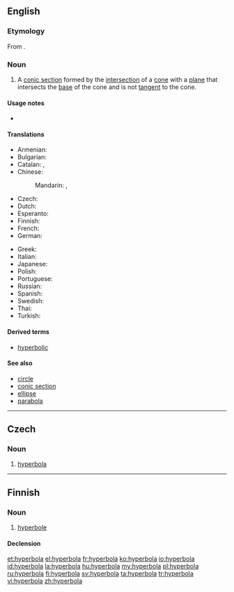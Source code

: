 ==English==

===Etymology===
From {{etyl|grc}} {{term|lang=grc|ὑπερβολή|tr=huperbolē}}.

===Noun===
{{en-noun|s|pl2=hyperbolae|pl3=hyperbolæ}}
{{wikipedia}}

# {{geometry}} A [[conic section]] formed by the [[intersection]] of a [[cone]] with a [[plane]] that intersects the [[base]] of the cone and is not [[tangent]] to the cone.

====Usage notes====
* {{en-usage-h-an}}

====Translations====
{{trans-top|geometric curve}}
* Armenian: {{t-|hy|հիպերբոլ|tr=hiperbol}}
* Bulgarian: {{t+|bg|хипербола|f|tr=hipérbola}}
* Catalan: {{t-|ca|hipèrbola|f}}, {{t+|ca|hipèrbole|f}}
* Chinese:
*: Mandarin: {{t|cmn|雙曲線|sc=Hani}}, {{t|cmn|双曲线|tr=shuāngqūxiàn|sc=Hani}}
* Czech: {{t-|cs|hyperbola|f}}
* Dutch: {{t-|nl|hyperbool|m}}
* Esperanto: {{t-|eo|hiperbolo}}
* Finnish: {{t-|fi|hyperbeli}}
* French: {{t+|fr|hyperbole|f}}
* German: {{t+|de|Hyperbel|f}}
{{trans-mid}}
* Greek: {{t+|el|υπερβολή|f|tr=ypervolí}}
* Italian: {{t+|it|iperbole|f}}
* Japanese: {{t-|ja|双曲線|tr=そうきょくせん, sōkyokusen|sc=Jpan}}
* Polish: {{t+|pl|hiperbola|f}}
* Portuguese: {{t+|pt|hipérbole|f}}
* Russian: {{t+|ru|гипербола|f|tr=gipérbola|sc=Cyrl}}
* Spanish: {{t+|es|hipérbola|f}}
* Swedish: {{t+|sv|hyperbel|c}}
* Thai: {{t-|th|ไฮเพอร์โบลา}}
* Turkish: {{t+|tr|hiperbol}}
{{trans-bottom}}

====Derived terms====
* [[hyperbolic]]

====See also====
* [[circle]]
* [[conic section]]
* [[ellipse]]
* [[parabola]]

----

==Czech==

===Noun===
{{cs-noun|g=f}}

# [[hyperbola#English|hyperbola]] {{geometry|lang=cs}}

----

==Finnish==

===Noun===
{{fi-noun}}

# [[hyperbole]] {{gloss|extreme exaggeration or overstatement; especially as a literary or rhetorical device}}

====Declension====
{{fi-decl-koira|hyperbol}}

[[et:hyperbola]]
[[el:hyperbola]]
[[fr:hyperbola]]
[[ko:hyperbola]]
[[io:hyperbola]]
[[id:hyperbola]]
[[la:hyperbola]]
[[hu:hyperbola]]
[[my:hyperbola]]
[[pl:hyperbola]]
[[ru:hyperbola]]
[[fi:hyperbola]]
[[sv:hyperbola]]
[[ta:hyperbola]]
[[tr:hyperbola]]
[[vi:hyperbola]]
[[zh:hyperbola]]